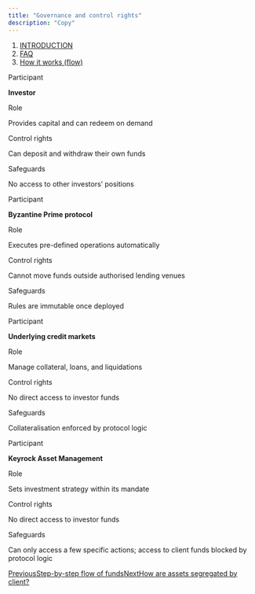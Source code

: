 ```yaml
---
title: "Governance and control rights"
description: "Copy"
---
```


1. [INTRODUCTION](/documentation/introduction)
2. [FAQ](/documentation/introduction/faq)
3. [How it works (flow)](/documentation/introduction/faq/how-it-works-flow)

Participant

**Investor**

Role

Provides capital and can redeem on demand

Control rights

Can deposit and withdraw their own funds

Safeguards

No access to other investors’ positions

Participant

**Byzantine Prime protocol**

Role

Executes pre-defined operations automatically

Control rights

Cannot move funds outside authorised lending venues

Safeguards

Rules are immutable once deployed

Participant

**Underlying credit markets**

Role

Manage collateral, loans, and liquidations

Control rights

No direct access to investor funds

Safeguards

Collateralisation enforced by protocol logic

Participant

**Keyrock Asset Management**

Role

Sets investment strategy within its mandate

Control rights

No direct access to investor funds

Safeguards

Can only access a few specific actions; access to client funds blocked by protocol logic

[PreviousStep-by-step flow of funds](/documentation/introduction/faq/how-it-works-flow/step-by-step-flow-of-funds)[NextHow are assets segregated by client?](/documentation/introduction/faq/how-it-works-flow/how-are-assets-segregated-by-client)
